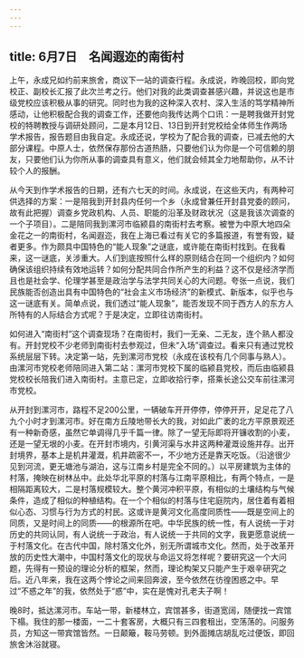 ```yaml
---
---
---
```

title: 6月7日　名闻遐迩的南街村
---

上午，永成兄如约前来旅舍，商议下一站的调查行程。永成说，昨晚回校，即向党校正、副校长汇报了此次兰考之行。他们对我的此类调查甚感兴趣，并说这也是市级党校应该积极从事的研究。同时也为我的这种深入农村、深入生活的笃学精神所感动，让他积极配合我的调查工作，还要他向我传达两个口讯：一是聘我做开封党校的特聘教授与调研处顾问，二是本月12日、13日到开封党校给全体师生作两场学术报告，报告题目由我自定。永成还说，学校为了配合我的调查，已减去他的大部分课程。中原人士，依然保存那份古道热肠，只要他们认为你是一个可信赖的朋友，只要他们认为你所从事的调查具有意义，他们就会倾其全力地帮助你，从不计较个人的报酬。

从今天到作学术报告的日期，还有六七天的时间。永成说，在这些天内，有两种可供选择的方案：一是陪我到开封县内任何一个乡（永成曾兼任开封县党委的顾问，故有此把握）调查乡党政机构、人员、职能的沿革及财政状况（这是我该次调查的一个子项目）。二是陪同我到漯河市临颍县的南街村去考察。被誉为中原大地四朵金花之一的南街村，名闻遐迩，我在上海已看过有关它的多篇报道，有誉有毁，疑者更多。作为颇具中国特色的“能人现象”之谜底，或许能在南街村找到。在我看来，这一谜底，关涉重大。人们到底按照什么样的原则结合在同一个组织内？如何确保该组织持续有效地运转？如何分配共同合作所产生的利益？这不仅是经济学而且也是社会学、伦理学甚至是政治学与法学共同关心的大问题。夸张一点说，我们民族能否创造出具有中国特色的“社会主义市场经济”的新模式、新版本，似乎也与这一谜底有关。简单点说，我们透过“能人现象”，能否发现不同于西方人的东方人所特有的人际结合方式呢？于是决定，立即往访南街村。

如何进入“南街村”这个调查现场？在南街村，我们一无亲、二无友，连个熟人都没有。开封党校不少老师到南街村去参观过，但未“入场”调查过。看来只有通过党校系统层层下转。决定第一站，先到漯河市党校（永成在该校有几个同事与熟人）。由漯河市党校老师陪同进入第二站：漯河市党校下属的临颍县党校，而后由临颍县党校校长陪我们进入南街村。主意已定，立即收拾行李，搭乘长途公交车前往漯河市党校。

从开封到漯河市，路程不足200公里，一辆破车开开停停，停停开开，足足花了八九个小时才到漯河市。好在南方丘陵地带长大的我，对如此广袤的北方平原景观还有一种新奇感，虽然它单调得几乎千篇一律。除了一望无际即将开镰收割的小麦，还是一望无垠的小麦。在开封市境内，引黄河渠与水井这两种灌溉设施并存。出开封境界，基本上是机井灌溉，机井疏密不一，不少地方还是靠天吃饭。（沿途很少见到河流，更无塘池与湖泊，这与江南乡村是完全不同的。）以平房建筑为主体的村落，掩映在树林丛中。此处华北平原的村落与江南平原相比，有两个特点，一是相隔距离较大，二是村落规模较大。整个黄河冲积平原，有相似的土壤结构与气候条件，造成了相似的种植结构。在一个个相似的村落与住宅庭院内，居住着有着相似心态、习惯与行为方式的村民。这或许是黄河文化高度同质性——既是空间上的同质，又是时间上的同质——的根源所在吧。中华民族的统一性，有人说统一于对历史的共同认同，有人说统一于政治，有人说统一于共同的文字，我更愿意说统一于村落文化。在古代中国，除村落文化外，别无所谓城市文化。然而，处于改革开放的历史性大潮中，中国村落文化的现状与命运又将怎样呢？要研究这一个大问题，先得有一预设的理论分析的框架，然而，理论构架又只能产生于艰辛研究之后。近八年来，我在这两个悖论之间来回奔波，至今依然在彷徨困惑之中。早过“不惑之年”的我，依然处于“惑”中，实在是愧对孔老夫子啊！

晚8时，抵达漯河市。车站一带，新楼林立，宾馆甚多，街道宽阔，随便找一宾馆下榻。我住的那一楼面，一二十套客房，大概只有三四套租出，空荡荡的。问服务员，方知这一带宾馆皆然。一日颠簸，鞍马劳顿。到外面摊店胡乱吃过便饭，即回旅舍沐浴就寝。